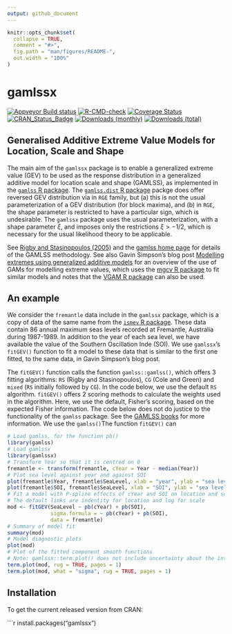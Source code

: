 ```yaml
---
output: github_document
---
```


<!-- README.md is generated from README.Rmd. Please edit that file -->

```r
knitr::opts_chunk$set(
  collapse = TRUE,
  comment = "#>",
  fig.path = "man/figures/README-",
  out.width = "100%"
)
```

# gamlssx

[![Appveyor Build status](https://ci.appveyor.com/api/projects/status/99jojhgk9t4agdmv/branch/main?svg=true)](https://ci.appveyor.com/project/paulnorthrop/gamlssx/branch/main)
[![R-CMD-check](https://github.com/paulnorthrop/gamlssx/actions/workflows/R-CMD-check.yaml/badge.svg)](https://github.com/paulnorthrop/gamlssx/actions/workflows/R-CMD-check.yaml)
[![Coverage Status](https://codecov.io/github/paulnorthrop/gamlssx/coverage.svg?branch=master)](https://app.codecov.io/github/paulnorthrop/gamlssx?branch=master)
[![CRAN_Status_Badge](https://www.r-pkg.org/badges/version/gamlssx)](https://cran.r-project.org/package=gamlssx)
[![Downloads (monthly)](https://cranlogs.r-pkg.org/badges/gamlssx?color=brightgreen)](https://cran.r-project.org/package=gamlssx)
[![Downloads (total)](https://cranlogs.r-pkg.org/badges/grand-total/gamlssx?color=brightgreen)](https://cran.r-project.org/package=gamlssx)

## Generalised Additive Extreme Value Models for Location, Scale and Shape

The main aim of the `gamlssx` package is to enable a generalized extreme value (GEV) to be used as the response distribution in a generalized additive model for location scale and shape (GAMLSS), as implemented in the [`gamlss` R package](https://cran.r-project.org/package=gamlss). The [`gamlss.dist` R package](https://cran.r-project.org/package=gamlss.dist) packge does offer reversed GEV distribution via in `RGE` family, but (a) this is not the usual parameterization of a GEV distribution (for block maxima), and (b) in `RGE`, the shape parameter is restricted to have a particular sign, which is undesirable. The `gamlssx` package uses the usual parameterization, with a shape parameter $\xi$, and imposes only the restrictions $\xi > -1/2$, which is necessary for the usual likelihood theory to be applicable.

See [Rigby and Stasinopoulos (2005)](https://doi.org/10.1111%2Fj.1467-9876.2005.00510.x) and the [gamlss home page](https://www.gamlss.com/) for details of the GAMLSS methodology. See also Gavin Simpson's blog post [Modelling extremes using generalized additive models](https://fromthebottomoftheheap.net/2017/01/25/modelling-extremes-with-gams/) for an overview of the use of GAMs for modelling extreme values, which uses the [mgcv R package](https://cran.r-project.org/package=mgcv) to fit similar models and notes that the [VGAM R package](https://cran.r-project.org/package=VGAM) can also be used.

## An example

We consider the `fremantle` data include in the `gamlssx` package, which is a copy of data of the same name from the [`ismev` R package]((https://cran.r-project.org/package=gamlss)). These data contain 86 annual maximum seas levels recorded at Fremantle, Australia during 1987-1989. In addition to the year of each sea level, we have available the value of the Southern Oscillation Inde (SOI). We use `gamlssx`'s `fitGEV()` function to fit a model to these data that is similar to the first one fitted, to the same data, in Gavin Simpson's blog post. 

The `fitGEV()` function calls the function `gamlss::gamlss()`, which offers 3 fitting algorithms: `RS` (Rigby and Stasinopoulos), `CG` (Cole and Green) and `mixed` (`RS` initially followed by `CG`). In the code below, we use the default `RS` algorithm. `fitGEV()` offers 2 scoring methods to calculate the weights used in the algorithm. Here, we use the default, Fisher's scoring, based on the expected Fisher information. The code below does not do justice to the functionality of the `gamlss` package.  See the [GAMLSS books](https://www.gamlss.com/books-vignettes/) for more information. We use the `gamlss()`The function `fitGEV()` can 

```r
# Load gamlss, for the function pb()
library(gamlss)
# Load gamlssx
library(gamlssx)
# Transform Year so that it is centred on 0 
fremantle <- transform(fremantle, cYear = Year - median(Year))
# Plot sea level against year and against SOI
plot(fremantle$Year, fremantle$SeaLevel, xlab = "year", ylab = "sea level (m)")
plot(fremantle$SOI, fremantle$SeaLevel, xlab = "SOI", ylab = "sea level (m)")
# Fit a model with P-spline effects of cYear and SOI on location and scale
# The default links are indentity for location and log for scale
mod <- fitGEV(SeaLevel ~ pb(cYear) + pb(SOI), 
              sigma.formula = ~ pb(cYear) + pb(SOI), 
              data = fremantle)
# Summary of model fit
summary(mod)
# Model diagnostic plots
plot(mod)
# Plot of the fitted component smooth functions
# Note: gamlssx::term.plot() does not include uncertainty about the intercept
term.plot(mod, rug = TRUE, pages = 1)
term.plot(mod, what = "sigma", rug = TRUE, pages = 1)
```

## Installation

To get the current released version from CRAN:

```r
install.packages("gamlssx")
